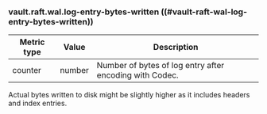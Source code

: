### vault.raft.wal.log-entry-bytes-written ((#vault-raft-wal-log-entry-bytes-written))

Metric type | Value   | Description
----------- | ------- | -----------
counter     | number  | Number of bytes of log entry after encoding with Codec.

Actual bytes written to disk might be slightly higher as it includes headers and index entries.
